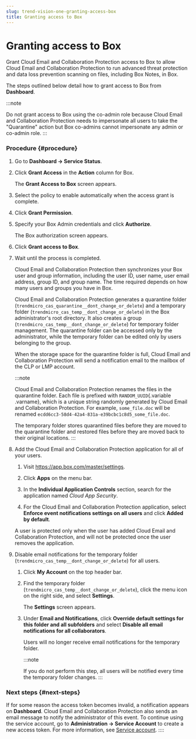 ```yaml
---
slug: trend-vision-one-granting-access-box
title: Granting access to Box
---
```

# Granting access to Box

Grant Cloud Email and Collaboration Protection access to Box to allow Cloud Email and Collaboration Protection to run advanced threat protection and data loss prevention scanning on files, including Box Notes, in Box.

The steps outlined below detail how to grant access to Box from **Dashboard**.

:::note

Do not grant access to Box using the co-admin role because Cloud Email and Collaboration Protection needs to impersonate all users to take the "Quarantine" action but Box co-admins cannot impersonate any admin or co-admin role.
:::

### Procedure {#procedure}

1.  Go to **Dashboard → Service Status**.

2.  Click **Grant Access** in the **Action** column for Box.

    The **Grant Access to Box** screen appears.

3.  Select the policy to enable automatically when the access grant is complete.

4.  Click **Grant Permission**.

5.  Specify your Box Admin credentials and click **Authorize**.

    The Box authorization screen appears.

6.  Click **Grant access to Box**.

7.  Wait until the process is completed.

    Cloud Email and Collaboration Protection then synchronizes your Box user and group information, including the user ID, user name, user email address, group ID, and group name. The time required depends on how many users and groups you have in Box.

    Cloud Email and Collaboration Protection generates a quarantine folder (`trendmicro_cas_quarantine__dont_change_or_delete`) and a temporary folder (`trendmicro_cas_temp__dont_change_or_delete`) in the Box administrator's root directory. It also creates a group (`trendmicro_cas_temp__dont_change_or_delete`) for temporary folder management. The quarantine folder can be accessed only by the administrator, while the temporary folder can be edited only by users belonging to the group.

    When the storage space for the quarantine folder is full, Cloud Email and Collaboration Protection will send a notification email to the mailbox of the CLP or LMP account.

    :::note

    Cloud Email and Collaboration Protection renames the files in the quarantine folder. Each file is prefixed with `RANDOM_UUID`{.variable .varname}, which is a unique string randomly generated by Cloud Email and Collaboration Protection. For example, `some_file.doc` will be renamed `ecdd6cc3-58d4-42a4-831a-e39bcbc1c8d5_some_file.doc`.

    The temporary folder stores quarantined files before they are moved to the quarantine folder and restored files before they are moved back to their original locations.
    :::

8.  Add the Cloud Email and Collaboration Protection application for all of your users.

    1.  Visit <https://app.box.com/master/settings>.

    2.  Click **Apps** on the menu bar.

    3.  In the **Individual Application Controls** section, search for the application named *Cloud App Security*.

    4.  For the Cloud Email and Collaboration Protection application, select **Enforce event notifications settings on all users** and click **Added by default**.

    A user is protected only when the user has added Cloud Email and Collaboration Protection, and will not be protected once the user removes the application.

9.  Disable email notifications for the temporary folder (`trendmicro_cas_temp__dont_change_or_delete`) for all users.

    1.  Click **My Account** on the top header bar.

    2.  Find the temporary folder (`trendmicro_cas_temp__dont_change_or_delete`), click the menu icon on the right side, and select **Settings**.

        The **Settings** screen appears.

    3.  Under **Email and Notifications**, click **Override default settings for this folder and all subfolders** and select **Disable all email notifications for all collaborators**.

        Users will no longer receive email notifications for the temporary folder.

        :::note

        If you do not perform this step, all users will be notified every time the temporary folder changes.
        :::

### Next steps {#next-steps}

If for some reason the access token becomes invalid, a notification appears on **Dashboard**. Cloud Email and Collaboration Protection also sends an email message to notify the administrator of this event. To continue using the service account, go to **Administration → Service Account** to create a new access token. For more information, see [Service account](service-account-cloud-apps.mdx).
::::
